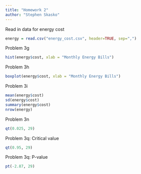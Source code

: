 ```yaml
---
title: "Homework 2"
author: "Stephen Skasko"
---
```


Read in data for energy cost

```r
energy = read.csv("energy_cost.csv", header=TRUE, sep=",")

```

Problem 3g

```r
hist(energy$cost, xlab = "Monthly Energy Bills")
```

Problem 3h

```r
boxplot(energy$cost, xlab = "Monthly Energy Bills")

```

Problem 3i

```r
mean(energy$cost)
sd(energy$cost)
summary(energy$cost)
nrow(energy)

```

Problem 3n

```r
qt(0.025, 29)
```

Problem 3q: Critical value

```r
qt(0.95, 29)
```

Problem 3q: P-value

```r
pt(-2.87, 29)
```

